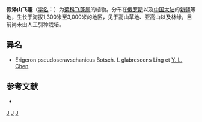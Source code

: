{{Speciesbox 
| genus = Erigeron
| species = pseudoseravschanicus
| authority = Botsch.
| subdivision_ranks =[[变型|变型]]
| subdivision =
* 假泽山飞蓬 ''E. p.'' f. ''pseudoseravschanicus''
}}

'''假泽山飞蓬'''（[[学名|学名]]：{{lang|la|''Erigeron pseudoseravschanicus''}}）为[[菊科|菊科]][[飞蓬属|飞蓬属]]的植物。分布在[[俄罗斯|俄罗斯]]以及[[中国大陆|中国大陆]]的[[新疆|新疆]]等地，生长于海拔1,300米至3,000米的地区，见于高山草地、亚高山以及林缘，目前尚未由人工引种栽培。

== 异名 ==
* Erigeron pseudoseravschanicus Botsch. f. glabrescens Ling et [[陈艺林|Y. L. Chen]]

== 参考文献 ==
<div class="references-small">
* {{cite web| url =http://www.bioinfo.cn/db05/KmzwSpecies.php?action=view&id=4850| title =假泽山飞蓬（原变型）| work =《中国高等植物数据库全库》| publisher =中国科学院微生物研究所| author =昆明植物研究所| accessdate =2009-02-25| deadurl =yes| archiveurl =https://web.archive.org/web/20160305044353/http://www.bioinfo.cn/db05/KmzwSpecies.php?action=view&id=4850| archivedate =2016-03-05}}
</div>
{{Taxonbar|from=Q10888621}}

[[Category:飞蓬属|J]]
[[Category:俄羅斯植物|J]]
[[Category:新疆植物|J]]